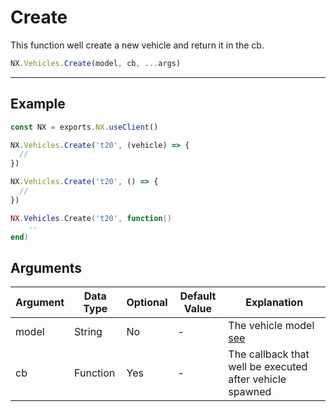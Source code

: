 
# Create

This function well create a new vehicle and return it in the cb.

```typescript
NX.Vehicles.Create(model, cb, ...args)
```

---

## Example

<Tabs>
<TabItem value="ts" label="TypeScript">

```typescript
const NX = exports.NX.useClient()

NX.Vehicles.Create('t20', (vehicle) => {
  //
})
```

</TabItem>
<TabItem value="js" label="JavaScript">

```js
NX.Vehicles.Create('t20', () => {
  //
})
```

</TabItem>
<TabItem value="lua" label="Lua">

```lua
NX.Vehicles.Create('t20', function()
    --
end)
```

</TabItem>
</Tabs>

## Arguments

| Argument | Data Type | Optional | Default Value | Explanation                                                            |
| -------- | --------- | -------- | ------------- | ---------------------------------------------------------------------- |
| model    | String    | No       | -             | The vehicle model [see](https://wiki.rage.mp/index.php?title=Vehicles) |
| cb       | Function  | Yes      | -             | The callback that well be executed after vehicle spawned               |
